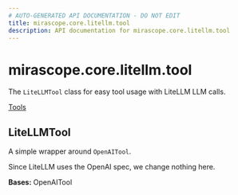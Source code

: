 ```yaml
---
# AUTO-GENERATED API DOCUMENTATION - DO NOT EDIT
title: mirascope.core.litellm.tool
description: API documentation for mirascope.core.litellm.tool
---
```


# mirascope.core.litellm.tool

The `LiteLLMTool` class for easy tool usage with LiteLLM LLM calls.

<Info title="Usage">

[Tools](/docs/mirascope/learn/tools)

</Info>

## <ApiType type="Class" module="mirascope.core.litellm.tool" path="core/litellm/tool" symbolName="LiteLLMTool" /> LiteLLMTool

A simple wrapper around `OpenAITool`.

Since LiteLLM uses the OpenAI spec, we change nothing here.

**Bases:** OpenAITool


